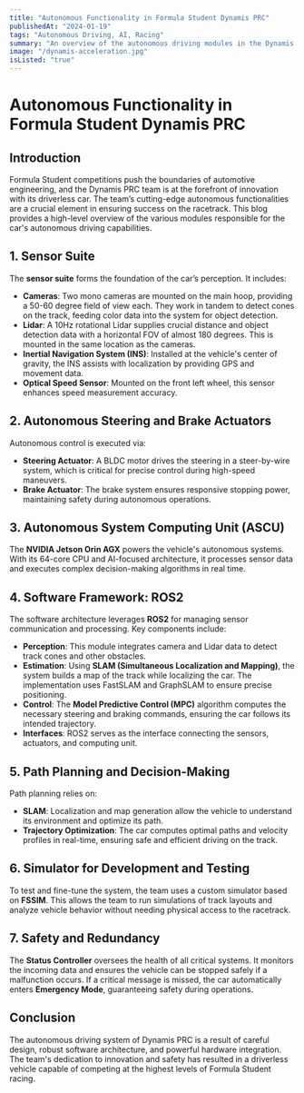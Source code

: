 ```yaml
---
title: "Autonomous Functionality in Formula Student Dynamis PRC"
publishedAt: "2024-01-19"
tags: "Autonomous Driving, AI, Racing"
summary: "An overview of the autonomous driving modules in the Dynamis PRC Formula Student car."
image: "/dynamis-acceleration.jpg"
isListed: "true"
---
```


# Autonomous Functionality in Formula Student Dynamis PRC

## Introduction

Formula Student competitions push the boundaries of automotive engineering, and the Dynamis PRC team is at the forefront of innovation with its driverless car. The team’s cutting-edge autonomous functionalities are a crucial element in ensuring success on the racetrack. This blog provides a high-level overview of the various modules responsible for the car's autonomous driving capabilities.

## 1. Sensor Suite

The **sensor suite** forms the foundation of the car’s perception. It includes:

- **Cameras**: Two mono cameras are mounted on the main hoop, providing a 50-60 degree field of view each. They work in tandem to detect cones on the track, feeding color data into the system for object detection.
- **Lidar**: A 10Hz rotational Lidar supplies crucial distance and object detection data with a horizontal FOV of almost 180 degrees. This is mounted in the same location as the cameras.
- **Inertial Navigation System (INS)**: Installed at the vehicle's center of gravity, the INS assists with localization by providing GPS and movement data.
- **Optical Speed Sensor**: Mounted on the front left wheel, this sensor enhances speed measurement accuracy.

## 2. Autonomous Steering and Brake Actuators

Autonomous control is executed via:

- **Steering Actuator**: A BLDC motor drives the steering in a steer-by-wire system, which is critical for precise control during high-speed maneuvers.
- **Brake Actuator**: The brake system ensures responsive stopping power, maintaining safety during autonomous operations.

## 3. Autonomous System Computing Unit (ASCU)

The **NVIDIA Jetson Orin AGX** powers the vehicle's autonomous systems. With its 64-core CPU and AI-focused architecture, it processes sensor data and executes complex decision-making algorithms in real time.

## 4. Software Framework: ROS2

The software architecture leverages **ROS2** for managing sensor communication and processing. Key components include:

- **Perception**: This module integrates camera and Lidar data to detect track cones and other obstacles.
- **Estimation**: Using **SLAM (Simultaneous Localization and Mapping)**, the system builds a map of the track while localizing the car. The implementation uses FastSLAM and GraphSLAM to ensure precise positioning.
- **Control**: The **Model Predictive Control (MPC)** algorithm computes the necessary steering and braking commands, ensuring the car follows its intended trajectory.
- **Interfaces**: ROS2 serves as the interface connecting the sensors, actuators, and computing unit.

## 5. Path Planning and Decision-Making

Path planning relies on:

- **SLAM**: Localization and map generation allow the vehicle to understand its environment and optimize its path.
- **Trajectory Optimization**: The car computes optimal paths and velocity profiles in real-time, ensuring safe and efficient driving on the track.

## 6. Simulator for Development and Testing

To test and fine-tune the system, the team uses a custom simulator based on **FSSIM**. This allows the team to run simulations of track layouts and analyze vehicle behavior without needing physical access to the racetrack.

## 7. Safety and Redundancy

The **Status Controller** oversees the health of all critical systems. It monitors the incoming data and ensures the vehicle can be stopped safely if a malfunction occurs. If a critical message is missed, the car automatically enters **Emergency Mode**, guaranteeing safety during operations.

## Conclusion

The autonomous driving system of Dynamis PRC is a result of careful design, robust software architecture, and powerful hardware integration. The team's dedication to innovation and safety has resulted in a driverless vehicle capable of competing at the highest levels of Formula Student racing.

